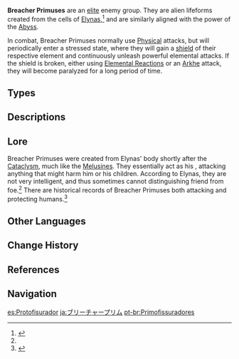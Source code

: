 {{Terminology Infobox
|image        = Breacher Primus.png
|type         = Enemy Groups
|type2        = The Abyss
}}
'''Breacher Primuses''' are an [[Elite Enemy|elite]] enemy group. They are alien lifeforms created from the cells of [[Elynas (NPC)|Elynas]],<ref name="LDR">{{Ref/Quest|Limner, Dreamer, and Robotic Dog}}</ref> and are similarly aligned with the power of the [[Abyss]].

In combat, Breacher Primuses normally use [[Physical]] attacks, but will periodically enter a stressed state, where they will gain a [[Shield/Enemy|shield]] of their respective element and continuously unleash powerful elemental attacks. If the shield is broken, either using [[Elemental Reaction]]s or an [[Arkhe]] attack, they will become paralyzed for a long period of time.

==Types==
{{Enemies by Category List|Breacher Primuses}}

==Descriptions==
{{Description|A strange and mysterious life form.<br>It has no known similarities with any other creatures on Teyvat.|[[Adventurer Handbook]]}}

==Lore==
Breacher Primuses were created from Elynas' body shortly after the [[Cataclysm]], much like the [[Melusine]]s. They essentially act as his {{w|white blood cells}}, attacking anything that might harm him or his children. According to Elynas, they are not very intelligent, and thus sometimes cannot distinguishing friend from foe.<ref name="LDR" /> There are historical records of Breacher Primuses both attacking and protecting humans.<ref>{{Ref/Enemy|Overgrown Breacher Primus}}</ref>

<!--
==Video Guides==
{{EVT
|video1   = 
|caption1 = 
}}
-->
==Other Languages==
{{Other Languages
|en      = Breacher Primus
|zhs     = 隙境原体
|zhs_rm  = Xìjìng Yuántǐ
|zht     = 隙境原體
|zht_rm  = Xìjìng Yuántǐ
|zh_tl   = Fissure-Realm Protoplast
|ja      = ブリーチャープリムス
|ja_rm   = Buriichaa Purimusu
|ko      = 균열계 원형체
|ko_tl   = Rupture Protoplast
|es      = Protofisurador
|es_tl   = Proto-breacher
|fr      = Primus briseur
|fr_tl   = Breaker Primus
|ru      = Протоген расщелин
|ru_tl   = Fissure Protogen
|th      = Breacher Primus
|vi      = Nguyên Thể Khe Nứt
|vi_tl   = 
|de      = Rissprimus
|de_tl   = Rift Primus
|id      = Breacher Primus
|pt      = Primofissurador
|pt_tl   = Primo-breacher
|tr      = Patojen
|tr_tl   = Pathogen
|it      = Primoplastus della Faglia
|it_tl   = Primoplastus of the Fault
}}

==Change History==
{{Change History|4.0}}

==References==
{{Reflist}}

==Navigation==
{{Enemy Navbox|Elite}}

[[es:Protofisurador]]
[[ja:ブリーチャープリム]]
[[pt-br:Primofissuradores]]